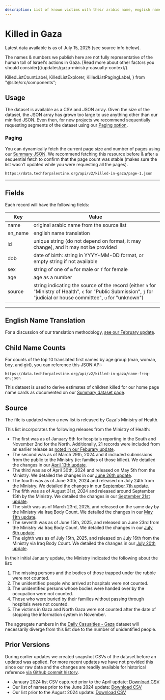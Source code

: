 ```yaml
---
description: List of known victims with their arabic name, english name, birth date, gender, and ID number. Derived from a list issued by health officials in Gaza. Available in JSON and CSV formats. Useful applications include tributes, demographics, search, family analysis.
---
```


# Killed in Gaza

Latest data available is as of July 15, 2025 (see source info below).


<DocWarningBubble>
  The names & numbers we publish here are not fully representative of the human
  toll of Israel's actions in Gaza. [Read more about other factors you should
  consider](/updates/gaza-ministry-casualty-context/).
</DocWarningBubble>

  KilledListCountLabel,
  KilledListExplorer,
  KilledListPagingLabel,
} from "@site/src/components";

<KilledListCountLabel />
<KilledListExplorer />

## Usage

The dataset is available as a CSV and JSON array. Given the size of the dataset, the JSON array has grown too large to use anything other than our minified JSON. Even then, for new projects we recommend sequentially requesting segments of the dataset using our [Paging option](#paging).


<JSONFileLinks resource="KilledInGaza_V2" minifiedOnly />

### Paging

<KilledListPagingLabel />

You can dynamically fetch the current page size and number of pages using our [Summary JSON](/docs/summary/#killed-children-by-name-usage). We recommend fetching this resource before & after a sequential fetch to confirm that the page count was stable (makes sure the list wasn't updated while you were requesting all the pages).

```
https://data.techforpalestine.org/api/v2/killed-in-gaza/page-1.json
```

---

## Fields

Each record will have the following fields:

| Key     | Value                                                                                                                                                                   |
| ------- | ----------------------------------------------------------------------------------------------------------------------------------------------------------------------- |
| name    | original arabic name from the source list                                                                                                                               |
| en_name | english name translation                                                                                                                                                |
| id      | unique string (do not depend on format, it may change), and it may not be provided                                                                                      |
| dob     | date of birth: string in YYYY-MM-DD format, or empty string if not available                                                                                            |
| sex     | string of one of `m` for male or `f` for female                                                                                                                         |
| age     | age as a number                                                                                                                                                         |
| source  | string indicating the source of the record (either `h` for "Ministry of Health", `c` for "Public Submission", `j` for "judicial or house committee", `u` for "unknown") |

---

## English Name Translation

For a discussion of our translation methodology, [see our February update](/updates/killed-in-gaza-update-1).

## Child Name Counts

For counts of the top 10 translated first names by age group (man, woman, boy, and girl), you can reference this JSON API:

```
https://data.techforpalestine.org/api/v2/killed-in-gaza/name-freq-en.json
```

This dataset is used to derive estimates of children killed for our home page name cards as documented on our [Summary dataset page](/docs/summary/#killed-children-by-name-usage).

## Source

The file is updated when a new list is released by Gaza's Ministry of Health.

This list incorporates the following releases from the Ministry of Health:

- The first was as of January 5th for hospitals reporting in the South and November 2nd for the North. Additionally, 21 records were included from an earlier release as [noted in our Feburary update](/updates/killed-in-gaza-update-1#notable-changes).
- The second was as of March 29th, 2024 and it included submissions from the public to the Ministry (ie: families of those killed). We detailed the changes in our [April 13th update](/updates/killed-in-gaza-update-2).
- The third was as of April 30th, 2024 and released on May 5th from the Ministry. We detailed the changes in our [June 26th update](/updates/killed-in-gaza-update-3).
- The fourth was as of June 30th, 2024 and released on July 24th from the Ministry. We detailed the changes in our [September 7th update](/updates/killed-in-gaza-update-4).
- The fifth was as of August 31st, 2024 and released around September 15th by the Ministry. We detailed the changes in our [September 21st update](/updates/killed-in-gaza-update-5).
- The sixth was as of March 23rd, 2025, and released on the same day by the Ministry via Iraq Body Count. We detailed the changes in our [May 11th update](/updates/killed-in-gaza-update-6).
- The seventh was as of June 15th, 2025, and released on June 23rd from the Ministry via Iraq Body Count. We detailed the changes in our [July 6th update](/updates/killed-in-gaza-update-2025-06-15).
- The eighth was as of July 15th, 2025, and released on July 16th from the Ministry via Iraq Body Count. We detailed the changes in our [July 20th update](/updates/killed-in-gaza-update-2025-07-15).

In their initial January update, the Ministry indicated the following about the list:

1. The missing persons and the bodies of those trapped under the rubble were not counted.
2. The unidentified people who arrived at hospitals were not counted.
3. The unidentified persons whose bodies were handed over by the occupation were not counted.
4. Those who were buried by their families without passing through hospitals were not counted.
5. The victims in Gaza and North Gaza were not counted after the date of stopping the information system in November.

The aggregate numbers in the [Daily Casualties - Gaza](/docs/casualties-daily) dataset will necessarily diverge from this list due to the number of unidentified people.

## Prior Versions

During earlier updates we created snapshot CSVs of the dataset before an updated was applied. For more recent updates we have not provided this since our raw data and the changes are readily available for historical reference [via Github commit history](https://github.com/TechForPalestine/palestine-datasets/commits/main/killed-in-gaza.json).

- January 2024 list CSV captured prior to the April update: <a href="/sources/20240413killed-in-gaza.csv">Download CSV</a>
- Our list of names prior to the June 2024 update: <a href="/sources/20240808killed-in-gaza.csv">Download CSV</a>
- Our list prior to the August 2024 update: <a href="/sources/20240921killed-in-gaza.csv">Download CSV</a>

